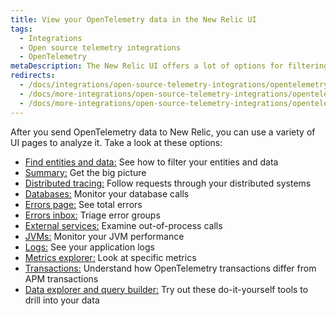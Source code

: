 ```yaml
---
title: View your OpenTelemetry data in the New Relic UI
tags:
  - Integrations
  - Open source telemetry integrations
  - OpenTelemetry
metaDescription: The New Relic UI offers a lot of options for filtering and viewing data from OpenTelemetry.
redirects:
  - /docs/integrations/open-source-telemetry-integrations/opentelemetry/view-your-opentelemetry-data-new-relic
  - /docs/more-integrations/open-source-telemetry-integrations/opentelemetry/view-your-opentelemetry-data-new-relic
  - /docs/more-integrations/open-source-telemetry-integrations/opentelemetry/opentelemetry-view-your-data
---
```


After you send OpenTelemetry data to New Relic, you can use a variety of UI pages to analyze it. Take a look at these options:

  * [Find entities and data:](/docs/more-integrations/open-source-telemetry-integrations/opentelemetry/opentelemetry-view-your-data/opentelemetry-find-entities) See how to filter your entities and data
  * [Summary:](/docs/more-integrations/open-source-telemetry-integrations/opentelemetry/opentelemetry-view-your-data/opentelemetry-summary-page) Get the big picture
  * [Distributed tracing:](/docs/more-integrations/open-source-telemetry-integrations/opentelemetry/opentelemetry-view-your-data/opentelemetry-distributed-tracing-page) Follow requests through your distributed systems
  * [Databases:](/docs/more-integrations/open-source-telemetry-integrations/opentelemetry/opentelemetry-view-your-data/opentelemetry-database-page) Monitor your database calls
  * [Errors page:](/docs/more-integrations/open-source-telemetry-integrations/opentelemetry/opentelemetry-view-your-data/opentelemetry-errors-page) See total errors
  * [Errors inbox:](/docs/more-integrations/open-source-telemetry-integrations/opentelemetry/opentelemetry-view-your-data/opentelemetry-errors-inbox-page) Triage error groups
  * [External services:](/docs/more-integrations/open-source-telemetry-integrations/opentelemetry/opentelemetry-view-your-data/opentelemetry-external-services-page) Examine out-of-process calls
  * [JVMs:](/docs/more-integrations/open-source-telemetry-integrations/opentelemetry/opentelemetry-view-your-data/opentelemetry-jvms-page) Monitor your JVM performance
  * [Logs:](/docs/more-integrations/open-source-telemetry-integrations/opentelemetry/opentelemetry-view-your-data/opentelemetry-logs-page) See your application logs
  * [Metrics explorer:](/docs/more-integrations/open-source-telemetry-integrations/opentelemetry/opentelemetry-view-your-data/opentelemetry-metrics-explorer-page) Look at specific metrics
  * [Transactions:](/docs/more-integrations/open-source-telemetry-integrations/opentelemetry/opentelemetry-view-your-data/opentelemetry-transactions-page) Understand how OpenTelemetry transactions differ from APM transactions
  * [Data explorer and query builder:](/docs/more-integrations/open-source-telemetry-integrations/opentelemetry/opentelemetry-view-your-data/opentelemetry-data-explorer-query-builder) Try out these do-it-yourself tools to drill into your data